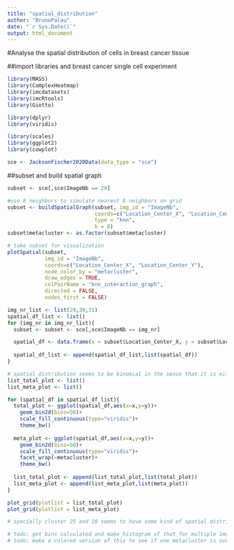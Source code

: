 ```yaml
---
title: "spatial_distribution"
author: "BrunoPalau"
date: "`r Sys.Date()`"
output: html_document
---
```

#Analyse the spatial distribution of cells in breast cancer tissue

##import libraries and breast cancer single cell experiment
```r
library(MASS)
library(ComplexHeatmap)
library(imcdatasets)
library(imcRtools)
library(Giotto)

library(dplyr)
library(viridis)

library(scales)
library(ggplot2)
library(cowplot)

sce <- JacksonFischer2020Data(data_type = "sce")
```

##subset and build spatial graph
```r

subset <- sce[,sce$ImageNb == 29]

#use 8 neighbors to simulate nearest 8 neighbors on grid
subset <- buildSpatialGraph(subset, img_id = "ImageNb",
                            coords=c("Location_Center_X", "Location_Center_Y"),     
                            type = "knn",
                            k = 8)
subset$metacluster <- as.factor(subset$metacluster)

# take subset for visualization
plotSpatial(subset,
            img_id = "ImageNb",
            coords=c("Location_Center_X", "Location_Center_Y"),
            node_color_by = "metacluster",
            draw_edges = TRUE,
            colPairName = "knn_interaction_graph",
            directed = FALSE,
            nodes_first = FALSE)
```


```r
img_nr_list <- list(29,30,31)
spatial_df_list <- list()
for (img_nr in img_nr_list){
  subset <- subset <- sce[,sce$ImageNb == img_nr]

  spatial_df <- data.frame(x = subset$Location_Center_X, y = subset$Location_Center_Y, metacluster = subset$metacluster)
  
  spatial_df_list <- append(spatial_df_list,list(spatial_df))
}
```


```r
# spatial distribution seems to be binomial in the sense that it is either empty or 
list_total_plot <- list()
list_meta_plot <- list()

for (spatial_df in spatial_df_list){
  total_plot <- ggplot(spatial_df,aes(x=x,y=y))+
    geom_bin2d(bins=50)+
    scale_fill_continuous(type="viridis")+
    theme_bw()
  
  meta_plot <- ggplot(spatial_df,aes(x=x,y=y))+
    geom_bin2d(bins=50)+
    scale_fill_continuous(type="viridis")+
    facet_wrap(~metacluster)+
    theme_bw()
  
  list_total_plot <- append(list_total_plot,list(total_plot))
  list_meta_plot <- append(list_meta_plot,list(meta_plot))
}

plot_grid(plotlist = list_total_plot)
plot_grid(plotlist = list_meta_plot)

# specially cluster 25 and 18 seems to have some kind of spatial distributions

# todo: get bins calculated and make histogram of that for multiple images in dataset
# todo: make a colored version of this to see if one metacluster is overrepresented in 
```
